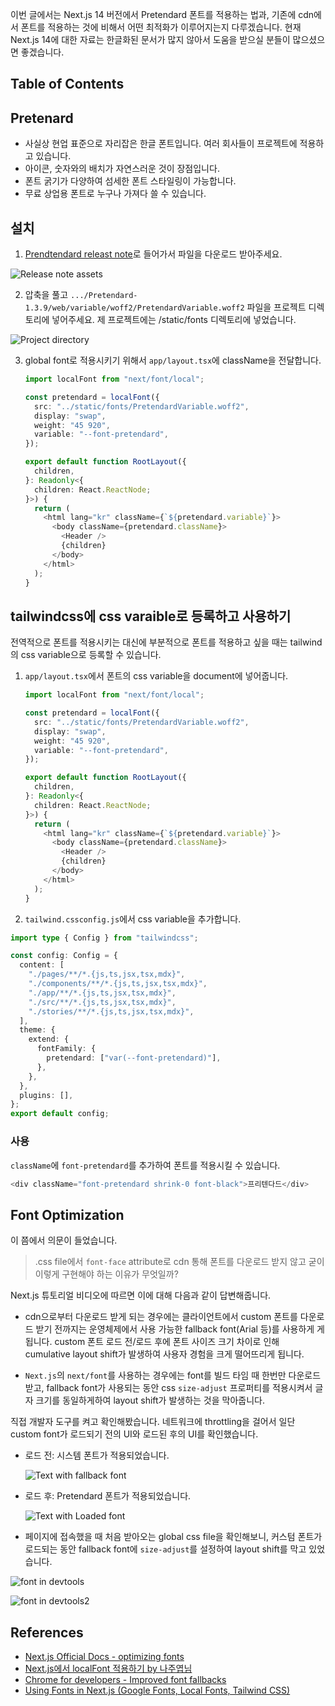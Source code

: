 이번 글에서는 Next.js 14 버전에서 Pretendard 폰트를 적용하는 법과, 기존에 cdn에서 폰트를 적용하는 것에 비해서 어떤 최적화가 이루어지는지 다루겠습니다. 현재 Next.js 14에 대한 자료는 한글화된 문서가 많지 않아서 도움을 받으실 분들이 많으셨으면 좋겠습니다.

## Table of Contents

## Pretenard

- 사실상 현업 표준으로 자리잡은 한글 폰트입니다. 여러 회사들이 프로젝트에 적용하고 있습니다.
- 아이콘, 숫자와의 배치가 자연스러운 것이 장점입니다.
- 폰트 굵기가 다양하여 섬세한 폰트 스타일링이 가능합니다.
- 무료 상업용 폰트로 누구나 가져다 쓸 수 있습니다.

## 설치

1. [Prendtendard releast note](https://github.com/orioncactus/pretendard/releases/latest)로 들어가서 파일을 다운로드 받아주세요.

![Release note assets](https://dev-to-uploads.s3.amazonaws.com/uploads/articles/vd6afqtbbjnuodpl3jn2.png)

2. 압축을 풀고 `.../Pretendard-1.3.9/web/variable/woff2/PretendardVariable.woff2` 파일을 프로젝트 디렉토리에 넣어주세요. 제 프로젝트에는 /static/fonts 디렉토리에 넣었습니다.

![Project directory](https://dev-to-uploads.s3.amazonaws.com/uploads/articles/u9g8i4gg6lznefx2ryz9.png)

3. global font로 적용시키기 위해서 `app/layout.tsx`에 className을 전달합니다.

   ```ts
   import localFont from "next/font/local";

   const pretendard = localFont({
     src: "../static/fonts/PretendardVariable.woff2",
     display: "swap",
     weight: "45 920",
     variable: "--font-pretendard",
   });

   export default function RootLayout({
     children,
   }: Readonly<{
     children: React.ReactNode;
   }>) {
     return (
       <html lang="kr" className={`${pretendard.variable}`}>
         <body className={pretendard.className}>
           <Header />
           {children}
         </body>
       </html>
     );
   }
   ```

## tailwindcss에 css varaible로 등록하고 사용하기

전역적으로 폰트를 적용시키는 대신에 부분적으로 폰트를 적용하고 싶을 때는 tailwind의 css variable으로 등록할 수 있습니다.

1. `app/layout.tsx`에서 폰트의 css variable을 document에 넣어줍니다.

   ```ts
   import localFont from "next/font/local";

   const pretendard = localFont({
     src: "../static/fonts/PretendardVariable.woff2",
     display: "swap",
     weight: "45 920",
     variable: "--font-pretendard",
   });

   export default function RootLayout({
     children,
   }: Readonly<{
     children: React.ReactNode;
   }>) {
     return (
       <html lang="kr" className={`${pretendard.variable}`}>
         <body className={pretendard.className}>
           <Header />
           {children}
         </body>
       </html>
     );
   }
   ```

2. `tailwind.cssconfig.js`에서 css variable을 추가합니다.

```ts
import type { Config } from "tailwindcss";

const config: Config = {
  content: [
    "./pages/**/*.{js,ts,jsx,tsx,mdx}",
    "./components/**/*.{js,ts,jsx,tsx,mdx}",
    "./app/**/*.{js,ts,jsx,tsx,mdx}",
    "./src/**/*.{js,ts,jsx,tsx,mdx}",
    "./stories/**/*.{js,ts,jsx,tsx,mdx}",
  ],
  theme: {
    extend: {
      fontFamily: {
        pretendard: ["var(--font-pretendard)"],
      },
    },
  },
  plugins: [],
};
export default config;
```

### 사용

`className`에 `font-pretendard`를 추가하여 폰트를 적용시킬 수 있습니다.

```ts
<div className="font-pretendard shrink-0 font-black">프리텐다드</div>
```

## Font Optimization

이 쯤에서 의문이 들었습니다.

> .css file에서 `font-face` attribute로 cdn 통해 폰트를 다운로드 받지 않고 굳이 이렇게 구현해야 하는 이유가 무엇일까?

Next.js 튜토리얼 비디오에 따르면 이에 대해 다음과 같이 답변해줍니다.

- cdn으로부터 다운로드 받게 되는 경우에는 클라이언트에서 custom 폰트를 다운로드 받기 전까지는 운영체제에서 사용 가능한 fallback font(Arial 등)를 사용하게 게 됩니다. custom 폰트 로드 전/로드 후에 폰트 사이즈 크기 차이로 인해 cumulative layout shift가 발생하여 사용자 경험을 크게 떨어뜨리게 됩니다.

- `Next.js`의 `next/font`를 사용하는 경우에는 font를 빌드 타임 때 한번만 다운로드 받고, fallback font가 사용되는 동안 css `size-adjust` 프로퍼티를 적용시켜서 글자 크기를 동일하게하여 layout shift가 발생하는 것을 막아줍니다.

직접 개발자 도구를 켜고 확인해봤습니다.
네트워크에 throttling을 걸어서 일단 custom font가 로드되기 전의 UI와 로드된 후의 UI를 확인했습니다.

- 로드 전: 시스템 폰트가 적용되었습니다.

  ![Text with fallback font](https://dev-to-uploads.s3.amazonaws.com/uploads/articles/mvd49dl98j1xg1sgfcou.png)

- 로드 후: Pretendard 폰트가 적용되었습니다.

  ![Text with Loaded font](https://dev-to-uploads.s3.amazonaws.com/uploads/articles/476h8hte4ta4p93fozr1.png)

- 페이지에 접속했을 때 처음 받아오는 global css file을 확인해보니, 커스텀 폰트가 로드되는 동안 fallback font에 `size-adjust`를 설정하여 layout shift를 막고 있었습니다.

![font in devtools](https://dev-to-uploads.s3.amazonaws.com/uploads/articles/yfwgtaj4fvqblzsrk8hg.png)

![font in devtools2](https://dev-to-uploads.s3.amazonaws.com/uploads/articles/u1ltxi1c0tasc3w8d3xf.png)

## References

- [Next.js Official Docs - optimizing fonts](https://nextjs.org/docs/pages/building-your-application/optimizing/fonts)
- [Next.js에서 localFont 적용하기 by 나주엽님](https://velog.io/@pmthk__/Next.js-LocalFont-%EC%A0%81%EC%9A%A9%ED%95%98%EA%B8%B0-feat.-Pretendard)
- [Chrome for developers - Improved font fallbacks](https://developer.chrome.com/blog/font-fallbacks)
- [Using Fonts in Next.js (Google Fonts, Local Fonts, Tailwind CSS)
  ](https://www.youtube.com/watch?v=L8_98i_bMMA&ab_channel=LeeRobinson)
